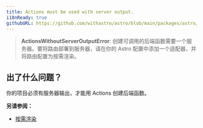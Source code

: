 ```yaml
---
title: Actions must be used with server output.
i18nReady: true
githubURL: https://github.com/withastro/astro/blob/main/packages/astro/src/core/errors/errors-data.ts
---
```


> **ActionsWithoutServerOutputError**: 创建可调用的后端函数需要一个服务器。要将路由部署到服务器，请在你的 Astro 配置中添加一个适配器，并将路由配置为按需渲染。

## 出了什么问题？
你的项目必须有服务器输出，才能用 Actions 创建后端函数。

**另请参阅：**
-  [按需渲染](/zh-cn/guides/on-demand-rendering/)
